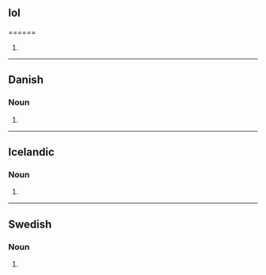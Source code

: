 {{also|sand storms}}

==lol==

======
{{head|en|noun plural form}}

# {{plural of|sandstorm|lang=en}}

----

==Danish==

===Noun===
{{head|da|noun form|g=c}}

# {{genitive singular indefinite of|sandstorm|lang=da}}

----

==Icelandic==

===Noun===
{{is-noun form}}

# {{is-inflection of|sandstormur|indef|gen|s}}

----

==Swedish==

===Noun===
{{head|sv|noun form}}

# {{sv-noun-form-indef-gen|sandstorm}}